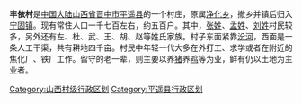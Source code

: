 {{Unreferenced|time=2019-03-30T12:08:13+00:00}}
'''丰依村'''是[[中国大陆|中国大陆]][[山西省|山西省]][[晋中市|晋中市]][[平遥县|平遥县]]的一个村庄，原属[[净化乡|净化乡]]，撤乡并镇后归入[[宁固镇|宁固镇]]。现有常住人口一千七百左右，约五百户。其中，[[张姓|张姓]]、[[孟姓|孟姓]]、[[刘姓|刘姓]]村民较多，另外还有左、杜、武、王、胡、赵等姓氏家族。村子东面紧靠[[汾河|汾河]]，西面是一条人工干渠，共有耕地四千亩。村民中年轻一代大多在外打工、求学或者在附近的焦化厂、铁厂工作。留守的老一辈，则主要以养[[猪|猪]]养[[鸡|鸡]]等为业，鲜有仍以土地为主业者。

{{山西行政区划小作品}}
[[Category:山西村级行政区划|Category:山西村级行政区划]]
[[Category:平遥县行政区划|Category:平遥县行政区划]]